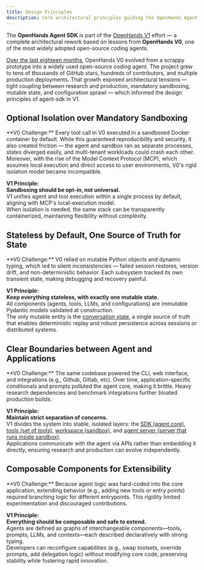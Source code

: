 ```yaml
---
title: Design Principles
description: Core architectural principles guiding the OpenHands Agent SDK's development.
---
```



The **OpenHands Agent SDK** is part of the [OpenHands V1](https://openhands.dev/blog/the-path-to-openhands-v1) effort — a complete architectural rework based on lessons from **OpenHands V0**, one of the most widely adopted open-source coding agents.

[Over the last eighteen months](https://openhands.dev/blog/one-year-of-openhands-a-journey-of-open-source-ai-development), OpenHands V0 evolved from a scrappy prototype into a widely used open-source coding agent. The project grew to tens of thousands of GitHub stars, hundreds of contributors, and multiple production deployments. That growth exposed architectural tensions — tight coupling between research and production, mandatory sandboxing, mutable state, and configuration sprawl — which informed the design principles of agent-sdk in V1.

## Optional Isolation over Mandatory Sandboxing

<Info>
**V0 Challenge:**  
Every tool call in V0 executed in a sandboxed Docker container by default. While this guaranteed reproducibility and security, it also created friction — the agent and sandbox ran as separate processes, states diverged easily, and multi-tenant workloads could crash each other.  
Moreover, with the rise of the Model Context Protocol (MCP), which assumes local execution and direct access to user environments, V0's rigid isolation model became incompatible.
</Info>

**V1 Principle:**  
**Sandboxing should be opt-in, not universal.**  
V1 unifies agent and tool execution within a single process by default, aligning with MCP's local-execution model.  
When isolation is needed, the same stack can be transparently containerized, maintaining flexibility without complexity.

## Stateless by Default, One Source of Truth for State

<Info>
**V0 Challenge:**  
V0 relied on mutable Python objects and dynamic typing, which led to silent inconsistencies — failed session restores, version drift, and non-deterministic behavior. Each subsystem tracked its own transient state, making debugging and recovery painful.
</Info>

**V1 Principle:**  
**Keep everything stateless, with exactly one mutable state.**  
All components (agents, tools, LLMs, and configurations) are immutable Pydantic models validated at construction.  
The only mutable entity is the [conversation state](https://github.com/OpenHands/agent-sdk/blob/main/openhands-sdk/openhands/sdk/event/conversation_state.py), a single source of truth that enables deterministic replay and robust persistence across sessions or distributed systems.

## Clear Boundaries between Agent and Applications

<Info>
**V0 Challenge:**  
The same codebase powered the CLI, web interface, and integrations (e.g., Github, Gitlab, etc). Over time, application-specific conditionals and prompts polluted the agent core, making it brittle.  
Heavy research dependencies and benchmark integrations further bloated production builds.
</Info>

**V1 Principle:**  
**Maintain strict separation of concerns.**  
V1 divides the system into stable, isolated layers: the [SDK (agent core)](/sdk/arch/overview#1-sdk-%E2%80%93-openhands-sdk), [tools (set of tools)](/sdk/arch/overview#2-tools-%E2%80%93-openhands-tools), [workspace (sandbox)](/sdk/arch/overview#3-workspace-%E2%80%93-openhands-workspace), and [agent server (server that runs inside sandbox)](/sdk/arch/overview#4-agent-server-%E2%80%93-openhands-agent-server).  
Applications communicate with the agent via APIs rather than embedding it directly, ensuring research and production can evolve independently.


## Composable Components for Extensibility

<Info>
**V0 Challenge:**  
Because agent logic was hard-coded into the core application, extending behavior (e.g., adding new tools or entry points) required branching logic for different entrypoints. This rigidity limited experimentation and discouraged contributions.
</Info>

**V1 Principle:**  
**Everything should be composable and safe to extend.**  
Agents are defined as graphs of interchangeable components—tools, prompts, LLMs, and contexts—each described declaratively with strong typing.  
Developers can reconfigure capabilities (e.g., swap toolsets, override prompts, add delegation logic) without modifying core code, preserving stability while fostering rapid innovation.
